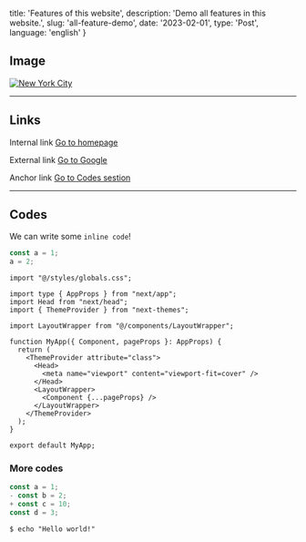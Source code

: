   title: 'Features of this website',
  description: 'Demo all features in this website.',
  slug: 'all-feature-demo',
  date: '2023-02-01',
  type: 'Post',
  language: 'english'
}

## Image

[![New York City](/images/nyc.jpg)](https://unsplash.com/s/photos/new-york)

---

## Links

Internal link [Go to homepage](/)

External link [Go to Google](https://google.com)

Anchor link [Go to Codes sestion](#codes)

---

## Codes

We can write some `inline code`!

```js:sample.js showLineNumbers
const a = 1;
a = 2;
```

```tsx:App.tsx showLineNumbers {5,15-17}
import "@/styles/globals.css";

import type { AppProps } from "next/app";
import Head from "next/head";
import { ThemeProvider } from "next-themes";

import LayoutWrapper from "@/components/LayoutWrapper";

function MyApp({ Component, pageProps }: AppProps) {
  return (
    <ThemeProvider attribute="class">
      <Head>
        <meta name="viewport" content="viewport-fit=cover" />
      </Head>
      <LayoutWrapper>
        <Component {...pageProps} />
      </LayoutWrapper>
    </ThemeProvider>
  );
}

export default MyApp;
```

### More codes

```diff-js:some.js showLineNumbers {3-4}
const a = 1;
- const b = 2;
+ const c = 10;
const d = 3;
```

```shell:Command
$ echo "Hello world!"
```
